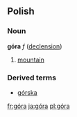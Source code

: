 ==Polish==
===Noun===
'''góra''' ''f'' ([[Wiktionary Appendix:Polish hard feminine noun declension|declension]])
# [[mountain]]

===Derived terms===
* [[górska]]
[[fr:góra]]
[[ja:góra]]
[[pl:góra]]